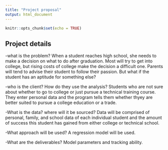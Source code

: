 ---
title: "Project proposal"
output: html_document
---

```{r setup, include=FALSE}
knitr::opts_chunk$set(echo = TRUE)
```


## Project details

-what is the problem?
When a student reaches high school, she needs to make a decision on what to do after graduation. Most will try to get into college, but rising costs of college make the decision a difficult one. Parents will tend to advise their student to follow  their passion. But what if the student has an aptitude for something else? 

-who is the client? How do they use the analysis?
Students who are not sure about whether to go to college or just pursue a technical training course. They enter personal data and the program tells them whether thyey are better suited to pursue a college education or a trade. 

-What is the data? where will it be sourced?
Data will be comprised of personal, family, and school data of each individual student and the amount of success this student has gained from either college or technical school.

-What approach will be used?
A regression model will be used.

-What are the deliverables?
Model parameters and tracking ability.
